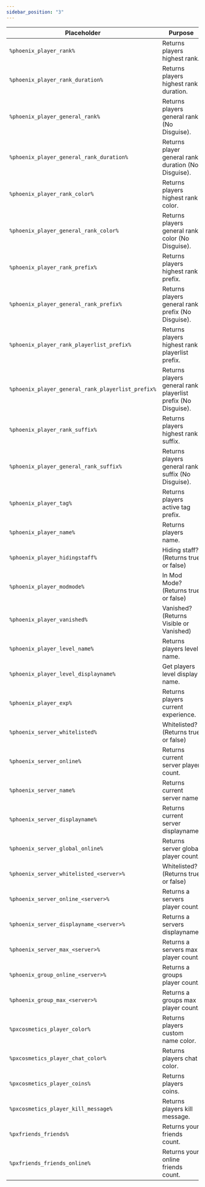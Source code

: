 ```yaml
---
sidebar_position: "3"
---
```


| Placeholder                               | Purpose                                              |
|-------------------------------------------|------------------------------------------------------|
|`%phoenix_player_rank%`                           | Returns players highest rank.                                   |
|`%phoenix_player_rank_duration%`                  | Returns players highest rank duration.                          |   
|`%phoenix_player_general_rank%`                   | Returns players general rank (No Disguise).                     |
|`%phoenix_player_general_rank_duration%`          | Returns player general rank duration (No Disguise).             |
|`%phoenix_player_rank_color%`                     | Returns players highest rank color.                             |
|`%phoenix_player_general_rank_color%`             | Returns players general rank color (No Disguise).               |
|`%phoenix_player_rank_prefix%`                    | Returns players highest rank prefix.                            |
|`%phoenix_player_general_rank_prefix%`            | Returns players general rank prefix (No Disguise).              |
|`%phoenix_player_rank_playerlist_prefix%`         | Returns players highest rank playerlist prefix.                 |
|`%phoenix_player_general_rank_playerlist_prefix%` | Returns players general rank playerlist prefix (No Disguise).   |
|`%phoenix_player_rank_suffix%`                    | Returns players highest rank suffix.                            |
|`%phoenix_player_general_rank_suffix%`            | Returns players general rank suffix (No Disguise).              |
|`%phoenix_player_tag%`                            | Returns players active tag prefix.                              |
|`%phoenix_player_name%`                           | Returns players name.                                           |
|`%phoenix_player_hidingstaff%`                    | Hiding staff? (Returns true or false)                           |
|`%phoenix_player_modmode%`                        | In Mod Mode? (Returns true or false)                            |
|`%phoenix_player_vanished%`                       | Vanished? (Returns Visible or Vanished)                         |
|`%phoenix_player_level_name%`                     | Returns players level name.                                     |
|`%phoenix_player_level_displayname%`              | Get players level display name.                                 |
|`%phoenix_player_exp%`                            | Returns players current experience.                             |
|`%phoenix_server_whitelisted%`                    | Whitelisted? (Returns true or false)                            |
|`%phoenix_server_online%`                         | Returns current server player count.                            |
|`%phoenix_server_name%`                           | Returns current server name.                                    |
|`%phoenix_server_displayname%`                    | Returns current server displayname.                             |
|`%phoenix_server_global_online%`                  | Returns server global player count.                             |
|`%phoenix_server_whitelisted_<server>%`           | Whitelisted? (Returns true or false)                            |
|`%phoenix_server_online_<server>%`                | Returns a servers player count.                                 |
|`%phoenix_server_displayname_<server>%`           | Returns a servers displayname.                                  |
|`%phoenix_server_max_<server>%`                   | Returns a servers max player count.                             |
|`%phoenix_group_online_<server>%`                 | Returns a groups player count.                                  |
|`%phoenix_group_max_<server>%`                    | Returns a groups max player count.                              |
|`%pxcosmetics_player_color%`                      | Returns players custom name color.                              |
|`%pxcosmetics_player_chat_color%`                 | Returns players chat color.                                     |
|`%pxcosmetics_player_coins%`                      | Returns players coins.                                          |
|`%pxcosmetics_player_kill_message%`               | Returns players kill message.                                   |
|`%pxfriends_friends%`                             | Returns your friends count.                                     |
|`%pxfriends_friends_online%`                      | Returns your online friends count.                              |
            
